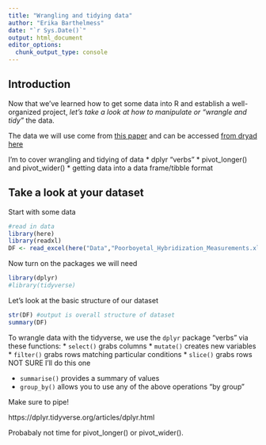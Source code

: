 ```yaml
---
title: "Wrangling and tidying data"
author: "Erika Barthelmess"
date: "`r Sys.Date()`"
output: html_document
editor_options:
  chunk_output_type: console
---
```

## Introduction

Now that we've learned how to get some data into R and establish a well-organized project, *let's take a look at how to manipulate or "wrangle and tidy"* the data.

The data we will use come from [this paper](https://journals.plos.org/plosone/article?id=10.1371/journal.pone.0284094) and can be accessed [from dryad here](https://datadryad.org/stash/dataset/doi:10.5061/dryad.kd51c5bbg)

I'm to cover wrangling and tidying of data
* dplyr "verbs"
* pivot_longer() and pivot_wider()
* getting data into a data frame/tibble format

## Take a look at your dataset
Start with some data
```r
#read in data
library(here)
library(readxl)
DF <- read_excel(here("Data","Poorboyetal_Hybridization_Measurements.xls"))
```
Now turn on the packages we will need
```r
library(dplyr)
#library(tidyverse)
```

Let's look at the basic structure of our dataset
```r
str(DF) #output is overall structure of dataset
summary(DF)
```
To wrangle data with the tidyverse, we use the `dplyr` package "verbs" via these functions:
* `select()` grabs columns
* `mutate()` creates new variables
* `filter()` grabs rows matching particular conditions
* `slice()` grabs rows NOT SURE I'll do this one

* `summarise()` provides a summary of values
* `group_by()` allows you to use any of the above operations "by group"

Make sure to pipe!

https://dplyr.tidyverse.org/articles/dplyr.html


Probabaly not time for pivot_longer() or pivot_wider().

